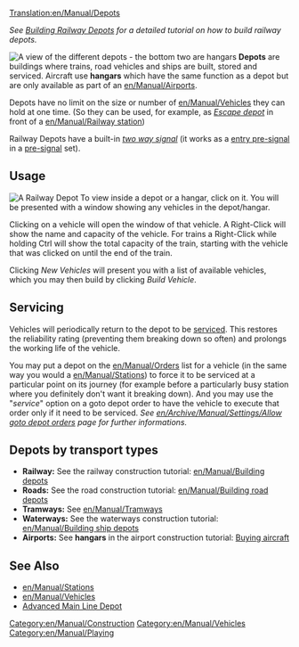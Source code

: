 [[Translation:en/Manual/Depots]]
{{ru/Перевод|en/Manual/Depots|0}}

''See [[en/Manual/Building depots|Building Railway Depots]] for a detailed tutorial on how to build railway depots.''

[[File:en/Manual/Depots.png|frame|left|A view of the different depots - the bottom two are hangars]]
'''Depots''' are buildings where trains, road vehicles and ships are built, stored and serviced. Aircraft use '''hangars''' which have the same function as a depot but are only available as part of an [[en/Manual/Airports]].

Depots have no limit on the size or number of [[en/Manual/Vehicles]] they can hold at one time. (So they can be used, for example, as [[en/Manual/Railway station#escape-depot|''Escape depot'']] in front of a [[en/Manual/Railway station]])

Railway Depots have a built-in [[en/Manual/Signals#two-way|''two way signal'']] (it works as a [[en/Manual/Signals#entry-pre-signals|entry pre-signal]] in a [[en/Manual/Signals#pre-signals|pre-signal]] set).

==Usage==
[[File:en/Manual/RailwayDepotWindow.png|frame|A Railway Depot]]
To view inside a depot or a hangar, click on it. You will be presented with a window showing any vehicles in the depot/hangar.

Clicking on a vehicle will open the window of that vehicle. A Right-Click will show the name and capacity of the vehicle. For trains a Right-Click while holding Ctrl will show the total capacity of the train, starting with the vehicle that was clicked on until the end of the train.

Clicking ''New Vehicles'' will present you with a list of available vehicles, which you may then build by clicking ''Build Vehicle''.

==Servicing==
Vehicles will periodically return to the depot to be [[en/Manual/Servicing|serviced]]. This restores the reliability rating (preventing them breaking down so often) and prolongs the working life of the vehicle.

You may put a depot on the [[en/Manual/Orders]] list for a vehicle (in the same way you would a [[en/Manual/Stations]]) to force it to be serviced at a particular point on its journey (for example before a particularly busy station where you definitely don't want it breaking down). And you may use the "''service''" option on a goto depot order to have the vehicle to execute that order only if it need to be serviced. ''See [[en/Archive/Manual/Settings/Allow goto depot orders]] page for further informations.''

==Depots by transport types==
*'''Railway:''' See the railway construction tutorial: [[en/Manual/Building depots]]
*'''Roads:''' See the road construction tutorial: [[en/Manual/Building road depots]]
*'''Tramways:''' See [[en/Manual/Tramways]]
*'''Waterways:''' See the waterways construction tutorial: [[en/Manual/Building ship depots]]
*'''Airports:''' See '''hangars''' in the airport construction tutorial: [[en/Manual/Buying aircraft#purchasing-aircraft|Buying aircraft]]

==See Also==
*[[en/Manual/Stations]]
*[[en/Manual/Vehicles]]
*[[en/Manual/Building depots|Advanced Main Line Depot]]

[[Category:en/Manual/Construction]]
[[Category:en/Manual/Vehicles]]
[[Category:en/Manual/Playing]]